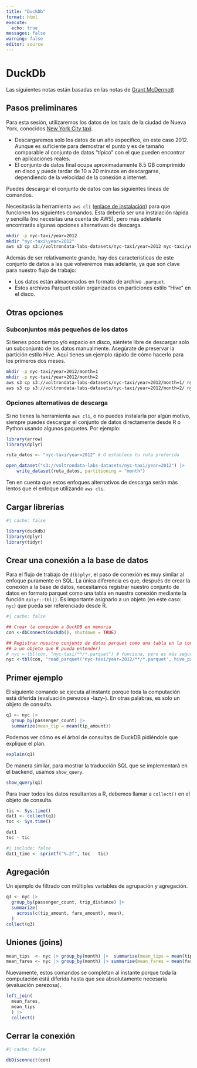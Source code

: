 ```yaml
---
title: "DuckDb"
format: html
execute:
  echo: true
messages: false
warning: false
editor: source
---
```


# DuckDb

Las siguientes notas están basadas en las notas de [Grant McDermott](https://grantmcdermott.com/)

## Pasos preliminares

Para esta sesión, utilizaremos los datos de los taxis de la ciudad de Nueva York, conocidos [New York City taxi](https://www.nyc.gov/site/tlc/about/tlc-trip-record-data.page).

- Descargaremos solo los datos de un año específico, en este caso 2012. Aunque es suficiente para demostrar el punto y es de tamaño comparable al conjunto de datos "típico" con el que pueden encontrar en aplicaciones reales.
- El conjunto de datos final ocupa aproximadamente 8.5 GB comprimido en disco y puede tardar de 10 a 20 minutos en descargarse, dependiendo de la velocidad de la conexión a internet.

Puedes descargar el conjunto de datos con las siguientes líneas de comandos.

:::{.callout-note}
Necesitarás la herramienta `aws cli` ([enlace de instalación](https://docs.aws.amazon.com/cli/latest/userguide/getting-started-install.html)) para que funcionen los siguientes comandos. Esta debería ser una instalación rápida y sencilla (no necesitas una cuenta de AWS), pero más adelante encontrarás algunas opciones alternativas de descarga.
:::

```sh
mkdir -p nyc-taxi/year=2012
mkdir "nyc-taxi\year=2012"
aws s3 cp s3://voltrondata-labs-datasets/nyc-taxi/year=2012 nyc-taxi/year=2012 --recursive --no-sign-request
```

Además de ser relativamente grande, hay dos características de este conjunto de datos a las que volveremos más adelante, ya que son clave para nuestro flujo de trabajo:

- Los datos están almacenados en formato de archivo `.parquet`.
- Estos archivos Parquet están organizados en particiones estilo "Hive" en el disco.

## Otras opciones

### Subconjuntos más pequeños de los datos

Si tienes poco tiempo y/o espacio en disco, siéntete libre de descargar solo un subconjunto de los datos manualmente. Asegúrate de preservar la partición estilo Hive. Aquí tienes un ejemplo rápido de cómo hacerlo para los primeros dos meses.

```sh
mkdir -p nyc-taxi/year=2012/month=1
mkdir -p nyc-taxi/year=2012/month=2
aws s3 cp s3://voltrondata-labs-datasets/nyc-taxi/year=2012/month=1/ nyc-taxi/year=2012/month=1 --recursive --no-sign-request
aws s3 cp s3://voltrondata-labs-datasets/nyc-taxi/year=2012/month=2/ nyc-taxi/year=2012/month=2 --recursive --no-sign-request
```

### Opciones alternativas de descarga

Si no tienes la herramienta `aws cli`, o no puedes instalarla por algún motivo, siempre puedes descargar el conjunto de datos directamente desde R o Python usando algunos paquetes. Por ejemplo:

```r
library(arrow)
library(dplyr)

ruta_datos <- "nyc-taxi/year=2012" # O establece tu ruta preferida

open_dataset("s3://voltrondata-labs-datasets/nyc-taxi/year=2012") |>
    write_dataset(ruta_datos, partitioning = "month")
```

Ten en cuenta que estos enfoques alternativos de descarga serán más lentos que el enfoque utilizando `aws cli`.

## Cargar librerías

```r
#| cache: false

library(duckdb)
library(dplyr)
library(tidyr)
```

## Crear una conexión a la base de datos

Para el flujo de trabajo de `d(b)plyr`, el paso de conexión es muy similar al enfoque puramente en SQL. La única diferencia es que, después de crear la conexión a la base de datos, necesitamos registrar nuestro conjunto de datos en formato parquet como una tabla en nuestra conexión mediante la función `dplyr::tbl()`. Es importante asignarlo a un objeto (en este caso: `nyc`) que pueda ser referenciado desde R.

```r
#| cache: false

## Crear la conexión a DuckDB en memoria
con <-dbConnect(duckdb(), shutdown = TRUE)

## Registrar nuestro conjunto de datos parquet como una tabla en la conexión (y asignarlo
## a un objeto que R pueda entender)
# nyc = tbl(con, "nyc-taxi/**/*.parquet") # funciona, pero es más seguro usar la función read_parquet
nyc <-tbl(con, "read_parquet('nyc-taxi/year=2012/**/*.parquet', hive_partitioning = true)")
```

## Primer ejemplo

El siguiente comando se ejecuta al instante porque toda la computación está diferida (evaluación perezosa -lazy-). En otras palabras, es solo un objeto de consulta.

```r
q1 <- nyc |>
  group_by(passenger_count) |> 
  summarize(mean_tip = mean(tip_amount))
```

Podemos ver cómo es el árbol de consultas de DuckDB pidiéndole que explique el plan.

```r
explain(q1)
```

De manera similar, para mostrar la traducción SQL que se implementará en el backend, usamos `show_query`.

```r
show_query(q1)
```

Para traer todos los datos resultantes a R, debemos llamar a `collect()` en el objeto de consulta.

```r
tic <- Sys.time()
dat1 <- collect(q1)
toc <- Sys.time()

dat1
toc - tic
```

```r
#| include: false
dat1_time <- sprintf("%.2f", toc - tic)
```

## Agregación

Un ejemplo de filtrado con múltiples variables de agrupación y agregación.

```r
q3 <- nyc |>
  group_by(passenger_count, trip_distance) |>
  summarize(
    across(c(tip_amount, fare_amount), mean),
  ) 
collect(q3)
```


## Uniones (joins)

```r
mean_tips  <- nyc |> group_by(month) |>  summarise(mean_tips = mean(tip_amount))
mean_fares <- nyc |> group_by(month) |> summarise(mean_fares = mean(fare_amount))
```

Nuevamente, estos comandos se completan al instante porque toda la computación está diferida hasta que sea absolutamente necesaria (evaluación perezosa).

```r
left_join(
  mean_fares,
  mean_tips
  ) |>
  collect()
```


## Cerrar la conexión

```r
#| cache: false

dbDisconnect(con)
```